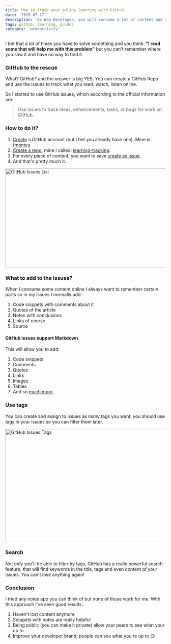 ```yaml
---
title: How to track your online learning with GitHub
date: '2019-07-17'
description: 'As Web Developer, you will consume a lot of content and you need a place to save and can get back anytime.'
tags: github, learning, guides
category: 'productivity'
---
```


I bet that a lot of times you have to solve something and you think: **"I read some that will help me with this problem"** but you can't remember where you saw it and have no way to find it.

### GitHub to the rescue
What? GitHub? and the answer is big YES. You can create a GitHub Repo and use the issues to track what you read, watch, listen online.

So I started to use GitHub issues, which according to the official information are:

> Use issues to track ideas, enhancements, tasks, or bugs for work on GitHub.


### How to do it?
1. [Create](https://github.com/join) a GitHub account (but I bet you already have one). Mine is: [fmontes](https://github.com/fmontes)
2. [Create a repo](https://help.github.com/en/articles/create-a-repo), mine I called: [learning-tracking](https://github.com/fmontes/learning-tracking).
3. For every piece of content, you want to save [create an issue](https://help.github.com/en/articles/creating-an-issue).
4. And that's pretty much it.

<Image src="/images/how-to-track-your-online-learning-with-github/github-issues-list.jpg" alt="GitHub Issues List" width="653" height="310" />

### What to add to the issues?
When I consume some content online I always want to remember certain parts so in my issues I normally add:

1. Code snippets with comments about it
2. Quotes of the article
3. Notes with conclusions
4. Links of course
5. Source

#### GitHub issues support Markdown

This will allow you to add:

1. Code snippets
2. Comments
3. Quotes
4. Links
5. Images
6. Tables
7. And so [much more](https://guides.github.com/features/mastering-markdown/).

### Use tags
You can create and assign to issues as many tags you want, you should use tags in your issues so you can filter them later.

<Image src="/images/how-to-track-your-online-learning-with-github/github-issues-tags.jpg" alt="GitHub Issues Tags" width="699" height="354" />

### Search
Not only you'll be able to filter by tags, GitHub has a really powerful search feature, that will find keywords in the title, tags and even content of your issues. You can't lose anything again!

### Conclusion
I tried any notes app you can think of but none of those work for me. With this approach I've seen good results:

1. Haven't lost content anymore
2. Snippets with notes are really helpful
3. Being public (you can make it private) allow your peers to see what your up to
4. Improve your developer brand, people can see what you're up to 😉


